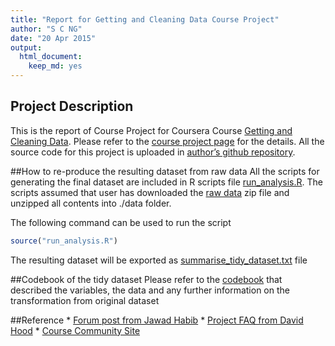 ```yaml
---
title: "Report for Getting and Cleaning Data Course Project"
author: "S C NG"
date: "20 Apr 2015"
output:
  html_document:
    keep_md: yes
---
```

 
## Project Description
This is the report of Course Project for Coursera Course [Getting and Cleaning Data][course_url]. Please refer to the [course project page][project_url] for the details. All the source code for this project is uploaded in [author's github repository][github_url].

##How to re-produce the resulting dataset from raw data
All the scripts for generating the final dataset are included in R scripts file [run_analysis.R][script_url]. The scripts assumed that user has downloaded the [raw data][data_url] zip file and unzipped all contents into ./data folder. 

The following command can be used to run the script
```r
source("run_analysis.R")
```

The resulting dataset will be exported as [summarise_tidy_dataset.txt][result_url] file

##Codebook of the tidy dataset
Please refer to the [codebook][codebook_url] that described the variables, the data and any further information on the transformation from original dataset

##Reference
* [Forum post from Jawad Habib](https://class.coursera.org/getdata-013/forum/thread?thread_id=191#post-772)
* [Project FAQ from David Hood](https://class.coursera.org/getdata-013/forum/thread?thread_id=30)
* [Course Community Site](http://datasciencespecialization.github.io/getclean/)


[course_url]:https://class.coursera.org/getdata-013
[project_url]:https://class.coursera.org/getdata-013/human_grading/index
[github_url]:https://github.com/scng/getdata_PeerAssignments
[script_url]:https://github.com/scng/getdata_PeerAssignments/blob/master/run_analysis.R
[data_url]:https://d396qusza40orc.cloudfront.net/getdata%2Fprojectfiles%2FUCI%20HAR%20Dataset.zip
[result_url]:https://github.com/scng/getdata_PeerAssignments/blob/master/summarise_tidy_dataset.txt
[codebook_url]:https://github.com/scng/getdata_PeerAssignments/blob/master/cookbook.md